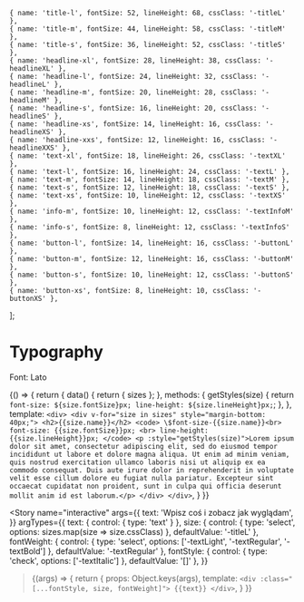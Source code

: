 

    { name: 'title-l', fontSize: 52, lineHeight: 68, cssClass: '-titleL' },
    { name: 'title-m', fontSize: 44, lineHeight: 58, cssClass: '-titleM' },
    { name: 'title-s', fontSize: 36, lineHeight: 52, cssClass: '-titleS' },
    { name: 'headline-xl', fontSize: 28, lineHeight: 38, cssClass: '-headlineXL' },
    { name: 'headline-l', fontSize: 24, lineHeight: 32, cssClass: '-headlineL' },
    { name: 'headline-m', fontSize: 20, lineHeight: 28, cssClass: '-headlineM' },
    { name: 'headline-s', fontSize: 16, lineHeight: 20, cssClass: '-headlineS' },
    { name: 'headline-xs', fontSize: 14, lineHeight: 16, cssClass: '-headlineXS' },
    { name: 'headline-xxs', fontSize: 12, lineHeight: 16, cssClass: '-headlineXXS' },
    { name: 'text-xl', fontSize: 18, lineHeight: 26, cssClass: '-textXL' },
    { name: 'text-l', fontSize: 16, lineHeight: 24, cssClass: '-textL' },
    { name: 'text-m', fontSize: 14, lineHeight: 18, cssClass: '-textM' },
    { name: 'text-s', fontSize: 12, lineHeight: 18, cssClass: '-textS' },
    { name: 'text-xs', fontSize: 10, lineHeight: 12, cssClass: '-textXS' },
    { name: 'info-m', fontSize: 10, lineHeight: 12, cssClass: '-textInfoM' },
    { name: 'info-s', fontSize: 8, lineHeight: 12, cssClass: '-textInfoS' },
    { name: 'button-l', fontSize: 14, lineHeight: 16, cssClass: '-buttonL' },
    { name: 'button-m', fontSize: 12, lineHeight: 16, cssClass: '-buttonM' },
    { name: 'button-s', fontSize: 10, lineHeight: 12, cssClass: '-buttonS' },
    { name: 'button-xs', fontSize: 8, lineHeight: 10, cssClass: '-buttonXS' },
];

<Meta title='foundations/Typography' />

# Typography

Font: Lato


<Story name="font sizes">{() => {
    return {
        data() {
            return { sizes };
        },
        methods: {
            getStyles(size) {
                return `font-size: ${size.fontSize}px; line-height: ${size.lineHeight}px;`;
            },
        },
        template: `
            <div>
                <div v-for="size in sizes" style="margin-bottom: 40px;">
                    <h2>{{size.name}}</h2>
                    <code>
                        \$font-size-{{size.name}}<br>
                        font-size: {{size.fontSize}}px; <br>
                        line-height: {{size.lineHeight}}px;
                    </code>
                    <p :style="getStyles(size)">Lorem ipsum dolor sit amet, consectetur adipiscing elit, sed do eiusmod tempor incididunt ut labore et dolore magna aliqua. Ut enim ad minim veniam, quis nostrud exercitation ullamco laboris nisi ut aliquip ex ea commodo consequat. Duis aute irure dolor in reprehenderit in voluptate velit esse cillum dolore eu fugiat nulla pariatur. Excepteur sint occaecat cupidatat non proident, sunt in culpa qui officia deserunt mollit anim id est laborum.</p>
                </div>
            </div>
        `,
    }
}}</Story>


<Story name="interactive"
       args={{
           text: 'Wpisz coś i zobacz jak wyglądam',
       }}
       argTypes={{
           text: { control: { type: 'text' } },
           size: { control: { type: 'select', options: sizes.map(size => size.cssClass) }, defaultValue: '-titleL' },
           fontWeight: { control: { type: 'select', options: ['-textLight', '-textRegular', '-textBold']  }, defaultValue: '-textRegular' },
           fontStyle: { control: { type: 'check', options: ['-textItalic']  }, defaultValue: '[]' },
       }}
>{(args) => {
    return {
        props: Object.keys(args),
        template: `
            <div :class="[...fontStyle, size, fontWeight]">
                {{text}}
            </div>
        `,
    }
}}</Story>
